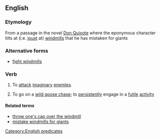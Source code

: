 ==English==
{{wikipedia|tilting at windmills}}

===Etymology===
From a passage in the novel [[w:Don Quixote|Don Quixote]] where the eponymous character tilts at (i.e. [[joust]] at) [[windmill]]s that he has mistaken for giants

===Alternative forms===
* [[fight windmills]]

===Verb===
{{infl|en|verb|head=to [[tilt]] [[at]] [[windmills]]}}

# {{intransitive}} To [[attack]] [[imaginary]] [[enemies]].
# {{intransitive|idiomatic}}  To go on a [[wild goose chase]]; to [[persistently]] engage in a [[futile]] [[activity]]

====Related terms====
* [[throw one's cap over the windmill]]
* [[mistake windmills for giants]]

[[Category:English predicates]]